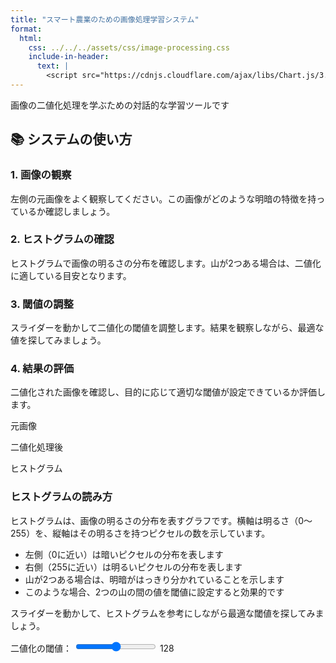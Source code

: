 ```yaml
---
title: "スマート農業のための画像処理学習システム"
format:
  html:
    css: ../../../assets/css/image-processing.css
    include-in-header:
      text: |
        <script src="https://cdnjs.cloudflare.com/ajax/libs/Chart.js/3.7.0/chart.min.js"></script>
---
```


画像の二値化処理を学ぶための対話的な学習ツールです

:::::::: instructions
## 📚 システムの使い方

::::::: instructions-grid
::: instruction-step
### 1. 画像の観察
左側の元画像をよく観察してください。この画像がどのような明暗の特徴を持っているか確認しましょう。
:::

::: instruction-step
### 2. ヒストグラムの確認
ヒストグラムで画像の明るさの分布を確認します。山が2つある場合は、二値化に適している目安となります。
:::

::: instruction-step
### 3. 閾値の調整
スライダーを動かして二値化の閾値を調整します。結果を観察しながら、最適な値を探してみましょう。
:::

::: instruction-step
### 4. 結果の評価
二値化された画像を確認し、目的に応じて適切な閾値が設定できているか評価します。
:::
:::::::
::::::::

::::: main-content
::: canvas-container
<canvas id="sourceCanvas"></canvas>
[元画像]{.canvas-label}
:::

::: canvas-container
<canvas id="resultCanvas"></canvas>
[二値化処理後]{.canvas-label}
:::
:::::

:::::: histogram-section
::::: histogram-grid
::: histogram-container
<canvas id="histogramCanvas"></canvas>
[ヒストグラム]{.canvas-label}
:::

::: histogram-explanation
### ヒストグラムの読み方

ヒストグラムは、画像の明るさの分布を表すグラフです。横軸は明るさ（0～255）を、縦軸はその明るさを持つピクセルの数を示しています。

- 左側（0に近い）は暗いピクセルの分布を表します
- 右側（255に近い）は明るいピクセルの分布を表します
- 山が2つある場合は、明暗がはっきり分かれていることを示します
- このような場合、2つの山の間の値を閾値に設定すると効果的です

スライダーを動かして、ヒストグラムを参考にしながら最適な閾値を探してみましょう。
:::
:::::
::::::

::: controls
<label for="thresholdSlider">二値化の閾値：</label>
<input type="range" id="thresholdSlider" min="0" max="255" value="128">
<span id="thresholdValue" class="threshold-value">128</span>
:::

<script src="app.js"></script>